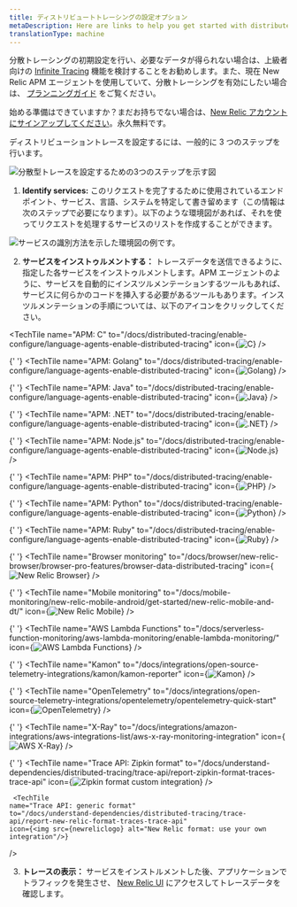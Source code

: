 ```yaml
---
title: ディストリビュートトレーシングの設定オプション
metaDescription: Here are links to help you get started with distributed tracing
translationType: machine
---
```


















分散トレーシングの初期設定を行い、必要なデータが得られない場合は、上級者向けの [Infinite Tracing](/docs/distributed-tracing/infinite-tracing/introduction-infinite-tracing) 機能を検討することをお勧めします。また、現在 New Relic APM エージェントを使用していて、分散トレーシングを有効にしたい場合は、 [プランニングガイド](/docs/distributed-tracing/concepts/distributed-tracing-planning-guide) をご覧ください。

始める準備はできていますか？まだお持ちでない場合は、[New Relic アカウントにサインアップしてください](https://newrelic.com/signup)。永久無料です。

ディストリビューショントレースを設定するには、一般的に 3 つのステップを行います。

![分散型トレースを設定するための3つのステップを示す図](./images/arrow-step-diagram-trans.png '分散型トレースを設定するための3つのステップを示す図。')

1. **Identify services:** このリクエストを完了するために使用されているエンドポイント、サービス、言語、システムを特定して書き留めます（この情報は次のステップで必要になります）。以下のような環境図があれば、それを使ってリクエストを処理するサービスのリストを作成することができます。

![サービスの識別方法を示した環境図の例です。](./images/identify-services.png 'サービスの識別方法を示した環境図の例です。')

2. **サービスをインストゥルメントする：** トレースデータを送信できるように、指定した各サービスをインストゥルメントします。APM エージェントのように、サービスを自動的にインスツルメンテーションするツールもあれば、サービスに何らかのコードを挿入する必要があるツールもあります。インスツルメンテーションの手順については、以下のアイコンをクリックしてください。

   <TechTileGrid>
  <TechTile
    name="APM: C"
    to="/docs/distributed-tracing/enable-configure/language-agents-enable-distributed-tracing"
    icon={<img src={clogo} alt="C"/>}
  />

   {' '}
   <TechTile
     name="APM: Golang"
     to="/docs/distributed-tracing/enable-configure/language-agents-enable-distributed-tracing"
     icon={<img src={gologo} alt="Golang" />}
   />

   {' '}
   <TechTile
     name="APM: Java"
     to="/docs/distributed-tracing/enable-configure/language-agents-enable-distributed-tracing"
     icon={<img src={javalogo} alt="Java" />}
   />

   {' '}
   <TechTile
     name="APM: .NET"
     to="/docs/distributed-tracing/enable-configure/language-agents-enable-distributed-tracing"
     icon={<img src={dotnetlogo} alt=".NET" />}
   />

   {' '}
   <TechTile
     name="APM: Node.js"
     to="/docs/distributed-tracing/enable-configure/language-agents-enable-distributed-tracing"
     icon={<img src={nodejslogo} alt="Node.js" />}
   />

   {' '}
   <TechTile
     name="APM: PHP"
     to="/docs/distributed-tracing/enable-configure/language-agents-enable-distributed-tracing"
     icon={<img src={phplogo} alt="PHP" />}
   />

   {' '}
   <TechTile
     name="APM: Python"
     to="/docs/distributed-tracing/enable-configure/language-agents-enable-distributed-tracing"
     icon={<img src={pythonlogo} alt="Python" />}
   />

   {' '}
   <TechTile
     name="APM: Ruby"
     to="/docs/distributed-tracing/enable-configure/language-agents-enable-distributed-tracing"
     icon={<img src={rubylogo} alt="Ruby" />}
   />

   {' '}
   <TechTile
     name="Browser monitoring"
     to="/docs/browser/new-relic-browser/browser-pro-features/browser-data-distributed-tracing"
     icon={<img src={browserlogo} alt="New Relic Browser" />}
   />

   {' '}
   <TechTile
     name="Mobile monitoring"
     to="/docs/mobile-monitoring/new-relic-mobile-android/get-started/new-relic-mobile-and-dt/"
     icon={<img src={mobilelogo} alt="New Relic Mobile" />}
   />

   {' '}
   <TechTile
     name="AWS Lambda Functions"
     to="/docs/serverless-function-monitoring/aws-lambda-monitoring/enable-lambda-monitoring/"
     icon={<img src={awslambdalogo} alt="AWS Lambda Functions" />}
   />

   {' '}
   <TechTile
     name="Kamon"
     to="/docs/integrations/open-source-telemetry-integrations/kamon/kamon-reporter"
     icon={<img src={kamonlogo} alt="Kamon" />}
   />

   {' '}
   <TechTile
     name="OpenTelemetry"
     to="/docs/integrations/open-source-telemetry-integrations/opentelemetry/opentelemetry-quick-start"
     icon={<img src={opentelemetrylogo} alt="OpenTelemetry" />}
   />

   {' '}
   <TechTile
     name="X-Ray"
     to="/docs/integrations/amazon-integrations/aws-integrations-list/aws-x-ray-monitoring-integration"
     icon={<img src={awsxraylogo} alt="AWS X-Ray" />}
   />

   {' '}
   <TechTile
     name="Trace API: Zipkin format"
     to="/docs/understand-dependencies/distributed-tracing/trace-api/report-zipkin-format-traces-trace-api"
     icon={<img src={zipkinlogo} alt="Zipkin format custom integration" />}
   />

     <TechTile
    name="Trace API: generic format"
    to="/docs/understand-dependencies/distributed-tracing/trace-api/report-new-relic-format-traces-trace-api"
    icon={<img src={newreliclogo} alt="New Relic format: use your own integration"/>}
  />
</TechTileGrid>

3. **トレースの表示：** サービスをインストルメントした後、アプリケーションでトラフィックを発生させ、 [New Relic UI](https://one.newrelic.com/launcher/distributed-tracing.launcher) にアクセスしてトレースデータを確認します。

